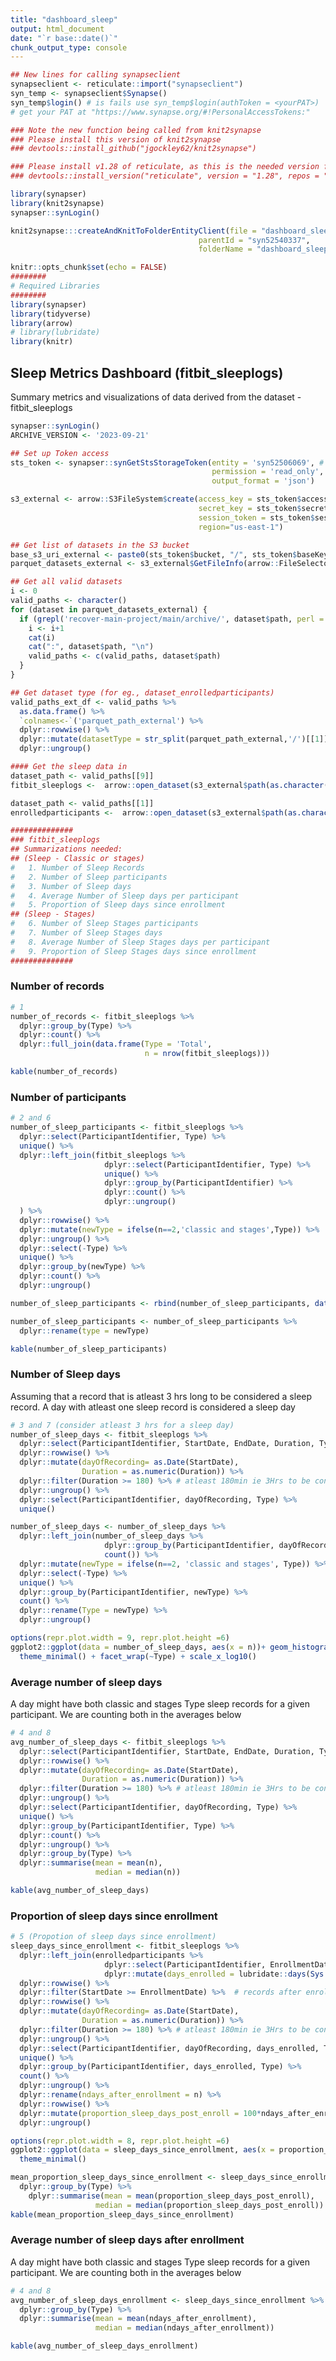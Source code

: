 ```yaml
---
title: "dashboard_sleep"
output: html_document
date: "`r base::date()`"
chunk_output_type: console
---
```


```r
## New lines for calling synapseclient
synapseclient <- reticulate::import("synapseclient")
syn_temp <- synapseclient$Synapse()
syn_temp$login() # is fails use syn_temp$login(authToken = <yourPAT>)
# get your PAT at "https://www.synapse.org/#!PersonalAccessTokens:"

### Note the new function being called from knit2synapse
### Please install this version of knit2synapse
### devtools::install_github("jgockley62/knit2synapse")

### Please install v1.28 of reticulate, as this is the needed version for synapser
### devtools::install_version("reticulate", version = "1.28", repos = "http://cran.us.r-project.org")

library(synapser)
library(knit2synapse)
synapser::synLogin()

knit2synapse:::createAndKnitToFolderEntityClient(file = "dashboard_sleep_archive_markdown.Rmd",
                                          parentId = "syn52540337",
                                          folderName = "dashboard_sleep_archive_test")
```

```r
knitr::opts_chunk$set(echo = FALSE)
########
# Required Libraries
########
library(synapser)
library(tidyverse)
library(arrow)
# library(lubridate)
library(knitr)
```

## Sleep Metrics Dashboard (fitbit_sleeplogs)

Summary metrics and visualizations of data derived from the dataset - fitbit_sleeplogs

```r

synapser::synLogin()
ARCHIVE_VERSION <- '2023-09-21'

## Set up Token access
sts_token <- synapser::synGetStsStorageToken(entity = 'syn52506069', # sts enabled destination folder
                                             permission = 'read_only',   # request a read only token
                                             output_format = 'json')

s3_external <- arrow::S3FileSystem$create(access_key = sts_token$accessKeyId,
                                          secret_key = sts_token$secretAccessKey,
                                          session_token = sts_token$sessionToken,
                                          region="us-east-1")

## Get list of datasets in the S3 bucket
base_s3_uri_external <- paste0(sts_token$bucket, "/", sts_token$baseKey,'/',ARCHIVE_VERSION)
parquet_datasets_external <- s3_external$GetFileInfo(arrow::FileSelector$create(base_s3_uri_external, recursive=F))

## Get all valid datasets
i <- 0
valid_paths <- character()
for (dataset in parquet_datasets_external) {
  if (grepl('recover-main-project/main/archive/', dataset$path, perl = T, ignore.case = T)) {
    i <- i+1
    cat(i)
    cat(":", dataset$path, "\n")
    valid_paths <- c(valid_paths, dataset$path)
  }
}

## Get dataset type (for eg., dataset_enrolledparticipants)
valid_paths_ext_df <- valid_paths %>% 
  as.data.frame() %>% 
  `colnames<-`('parquet_path_external') %>% 
  dplyr::rowwise() %>% 
  dplyr::mutate(datasetType = str_split(parquet_path_external,'/')[[1]][5]) %>%
  dplyr::ungroup()

#### Get the sleep data in
dataset_path <- valid_paths[[9]]
fitbit_sleeplogs <-  arrow::open_dataset(s3_external$path(as.character(dataset_path))) %>% dplyr::collect()

dataset_path <- valid_paths[[1]]
enrolledparticipants <-  arrow::open_dataset(s3_external$path(as.character(dataset_path))) %>% dplyr::collect()
```


```r
##############
### fitbit_sleeplogs
## Summarizations needed:
## (Sleep - Classic or stages)
#   1. Number of Sleep Records
#   2. Number of Sleep participants
#   3. Number of Sleep days
#   4. Average Number of Sleep days per participant
#   5. Proportion of Sleep days since enrollment
## (Sleep - Stages)
#   6. Number of Sleep Stages participants
#   7. Number of Sleep Stages days
#   8. Average Number of Sleep Stages days per participant
#   9. Proportion of Sleep Stages days since enrollment
##############
```

### Number of records

```r
# 1 
number_of_records <- fitbit_sleeplogs %>% 
  dplyr::group_by(Type) %>% 
  dplyr::count() %>% 
  dplyr::full_join(data.frame(Type = 'Total',
                              n = nrow(fitbit_sleeplogs)))

kable(number_of_records)
```

### Number of participants
```r
# 2 and 6
number_of_sleep_participants <- fitbit_sleeplogs %>% 
  dplyr::select(ParticipantIdentifier, Type) %>% 
  unique() %>% 
  dplyr::left_join(fitbit_sleeplogs %>% 
                     dplyr::select(ParticipantIdentifier, Type) %>% 
                     unique() %>% 
                     dplyr::group_by(ParticipantIdentifier) %>%
                     dplyr::count() %>% 
                     dplyr::ungroup()
  ) %>% 
  dplyr::rowwise() %>% 
  dplyr::mutate(newType = ifelse(n==2,'classic and stages',Type)) %>% 
  dplyr::ungroup() %>% 
  dplyr::select(-Type) %>% 
  unique() %>% 
  dplyr::group_by(newType) %>% 
  dplyr::count() %>% 
  dplyr::ungroup()

number_of_sleep_participants <- rbind(number_of_sleep_participants, data.frame('newType' = 'Total', 'n' = sum(number_of_sleep_participants$n)))

number_of_sleep_participants <- number_of_sleep_participants %>% 
  dplyr::rename(type = newType)

kable(number_of_sleep_participants)
```

### Number of Sleep days

Assuming that a record that is atleast 3 hrs long to be considered a sleep record. A day with atleast one sleep record is considered a sleep day
```r
# 3 and 7 (consider atleast 3 hrs for a sleep day)
number_of_sleep_days <- fitbit_sleeplogs %>% 
  dplyr::select(ParticipantIdentifier, StartDate, EndDate, Duration, Type) %>% 
  dplyr::rowwise() %>% 
  dplyr::mutate(dayOfRecording= as.Date(StartDate),
                Duration = as.numeric(Duration)) %>% 
  dplyr::filter(Duration >= 180) %>% # atleast 180min ie 3Hrs to be considered a sleep day/record
  dplyr::ungroup() %>% 
  dplyr::select(ParticipantIdentifier, dayOfRecording, Type) %>%
  unique() 

number_of_sleep_days <- number_of_sleep_days %>% 
  dplyr::left_join(number_of_sleep_days %>% 
                     dplyr::group_by(ParticipantIdentifier, dayOfRecording) %>% 
                     count()) %>% 
  dplyr::mutate(newType = ifelse(n==2, 'classic and stages', Type)) %>% 
  dplyr::select(-Type) %>% 
  unique() %>% 
  dplyr::group_by(ParticipantIdentifier, newType) %>% 
  count() %>% 
  dplyr::rename(Type = newType) %>% 
  dplyr::ungroup()

options(repr.plot.width = 9, repr.plot.height =6)
ggplot2::ggplot(data = number_of_sleep_days, aes(x = n))+ geom_histogram() + xlab('Number of days with atleast one 3 hr record (log scale)') + ylab('Number of records') +
  theme_minimal() + facet_wrap(~Type) + scale_x_log10()

```

### Average number of sleep days
A day might have both classic and stages Type sleep records for a given participant. We are counting both in the averages below

```r
# 4 and 8
avg_number_of_sleep_days <- fitbit_sleeplogs %>% 
  dplyr::select(ParticipantIdentifier, StartDate, EndDate, Duration, Type) %>% 
  dplyr::rowwise() %>% 
  dplyr::mutate(dayOfRecording= as.Date(StartDate),
                Duration = as.numeric(Duration)) %>% 
  dplyr::filter(Duration >= 180) %>% # atleast 180min ie 3Hrs to be considered a sleep day/record
  dplyr::ungroup() %>% 
  dplyr::select(ParticipantIdentifier, dayOfRecording, Type) %>%
  unique() %>% 
  dplyr::group_by(ParticipantIdentifier, Type) %>% 
  dplyr::count() %>% 
  dplyr::ungroup() %>% 
  dplyr::group_by(Type) %>% 
  dplyr::summarise(mean = mean(n),
                   median = median(n))

kable(avg_number_of_sleep_days)
```


### Proportion of sleep days since enrollment
```r
# 5 (Propotion of sleep days since enrollment)
sleep_days_since_enrollment <- fitbit_sleeplogs %>% 
  dplyr::left_join(enrolledparticipants %>% 
                     dplyr::select(ParticipantIdentifier, EnrollmentDate) %>% 
                     dplyr::mutate(days_enrolled = lubridate::days(Sys.Date() - as.Date(EnrollmentDate)))) %>% 
  dplyr::rowwise() %>% 
  dplyr::filter(StartDate >= EnrollmentDate) %>%  # records after enrollment
  dplyr::rowwise() %>% 
  dplyr::mutate(dayOfRecording= as.Date(StartDate),
                Duration = as.numeric(Duration)) %>% 
  dplyr::filter(Duration >= 180) %>% # atleast 180min ie 3Hrs to be considered a sleep day/record
  dplyr::ungroup() %>% 
  dplyr::select(ParticipantIdentifier, dayOfRecording, days_enrolled, Type) %>%
  unique() %>% 
  dplyr::group_by(ParticipantIdentifier, days_enrolled, Type) %>% 
  count() %>%
  dplyr::ungroup() %>% 
  dplyr::rename(ndays_after_enrollment = n) %>% 
  dplyr::rowwise() %>% 
  dplyr::mutate(proportion_sleep_days_post_enroll = 100*ndays_after_enrollment/lubridate::day(days_enrolled)) %>% 
  dplyr::ungroup()

options(repr.plot.width = 8, repr.plot.height =6)
ggplot2::ggplot(data = sleep_days_since_enrollment, aes(x = proportion_sleep_days_post_enroll))+ geom_histogram() + xlab('Proportion of Sleep days Since enrollment') + ylab('Number of records') + facet_wrap(~Type)+
  theme_minimal()

mean_proportion_sleep_days_since_enrollment <- sleep_days_since_enrollment %>% 
  dplyr::group_by(Type) %>% 
    dplyr::summarise(mean = mean(proportion_sleep_days_post_enroll),
                   median = median(proportion_sleep_days_post_enroll))
kable(mean_proportion_sleep_days_since_enrollment)
```


### Average number of sleep days after enrollment
A day might have both classic and stages Type sleep records for a given participant. We are counting both in the averages below

```r
# 4 and 8
avg_number_of_sleep_days_enrollment <- sleep_days_since_enrollment %>% 
  dplyr::group_by(Type) %>% 
  dplyr::summarise(mean = mean(ndays_after_enrollment),
                   median = median(ndays_after_enrollment))

kable(avg_number_of_sleep_days_enrollment)
```
